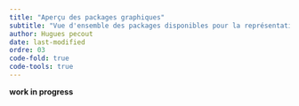 ```yaml
---
title: "Aperçu des packages graphiques"
subtitle: "Vue d'ensemble des packages disponibles pour la représentation graphique"
author: Hugues pecout
date: last-modified
ordre: 03
code-fold: true
code-tools: true
---
```


**work in progress**